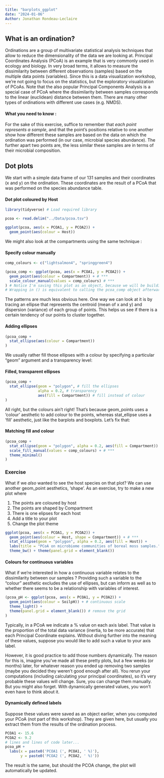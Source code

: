 ```yaml
---
title: "barplots_ggplot"
date: "2024-01-06"
Author: Jonathan Rondeau-Leclaire
---
```


## What is an ordination? 

Ordinations are a group of multivariate statistical analysis techniques that allow to reduce the dimensionality of the data we are looking at. Principal Coordinates Analysis (PCoA) is an example that is very commonly used in ecology and biology. In very broad terms, it allows to measure the dissimilarity between different observations (samples) based on the multiple data points (variables). Since this is a data visualization workshop, we're not going to focus on the statistics, but the exploratory visualization of PCoAs. Note that the also popular Principal Components Analysis is a special case of PCoA where the dissimilarity between samples corresponds to the linear (euclidean) distance between them. There are many other types of ordinations with different use cases (e.g. NMDS).

#### What you need to know :
For the sake of this exercise, suffice to remember that _each point represents a sample_, and that the point's positions relative to one another show how different these samples are based on the data on which the ordination was performed (in our case, microbial species abundance). The further apart two points are, the less similar these samples are in terms of their microbial composition.

## Dot plots

We start with a simple data frame of our 131 samples and their coordinates (x and y) on the ordination. These coordinates are the result of a PCoA that was performed on the species abundance table.

#### Dot plot coloured by Host

```r
library(tidyverse) # Load required library

pcoa <- read.delim("../Data/pcoa.tsv")

ggplot(pcoa, aes(x = PCOA1, y = PCOA2)) +
  geom_point(aes(colour = Host)) 
```

We might also look at the compartments using the same technique :

#### Specify colour manually

```r
comp_colours <- c("lightsalmon4", "springgreen4")

(pcoa_comp <- ggplot(pcoa, aes(x = PCOA1, y = PCOA2)) +
  geom_point(aes(colour = Compartment)) + # ***
  scale_colour_manual(values = comp_colours) # ***
) # Notice I'm saving this plot as an object, because we will be building on it.
# Wrapping in () is equivalent to calling the pcoa_comp object afterwards.
```

The patterns are much less obvious here. One way we can look at it is by tracing an ellipse that represents the centroid (mean of x and y) and dispersion (variance) of each group of points. This helps us see if there is a certain tendency of our points to cluster together.

#### Adding ellipses

```r
(pcoa_comp +
  stat_ellipse(aes(colour = Compartment))
)
```

We usually rather fill those ellipses with a colour by specifying a particular "geom" argument and a transparency level: 

#### Filled, transparent ellipses

```r
(pcoa_comp +
  stat_ellipse(geom = "polygon", # fill the ellipses
               alpha = 0.2, # transparency 
               aes(fill = Compartment)) # fill instead of colour
)
```

All right, but the colours ain't right! That's because geom_points uses a 'colour' aesthetic to add colour to the points, whereas stat_ellipse uses a 'fill' aesthetic, just like the barplots and boxplots. Let's fix that: 

#### Matching fill and colour

```r
(pcoa_comp +
  stat_ellipse(geom = "polygon", alpha = 0.2, aes(fill = Compartment)) +
  scale_fill_manual(values = comp_colours) + # ***
  theme_minimal()
)
```

### Exercise
What if we _also_ wanted to see the host species on that plot? We can use another geom_point aesthetics, 'shape'. As an exercise, try to make a new plot where 

1. The points are coloured by host 
2. The points are shaped by Compartment
3. There is one elipses for each host
4. Add a title to your plot
5. Change the plot theme

```r
ggplot(pcoa, aes(x = PCOA1, y = PCOA2)) +
  geom_point(aes(colour = Host, shape = Compartment)) + # ***
  stat_ellipse(geom = "polygon", alpha = 0.2, aes(fill = Host)) +
  labs(title = "PCoA on microbiome communities of boreal moss samples.") + 
  theme_bw() + theme(panel.grid = element_blank())
```

#### Colours for continuous variables

What if we're interested in how a continuous variable relates to the dissimilarity between our samples ? Providing such a variable to the "colour" aesthetic excludes the use of ellipses, but can inform as well as to whether there seems to be a relationship with variables of interest.

```r
(pcoa_pH <- ggplot(pcoa, aes(x = PCOA1, y = PCOA2)) +
  geom_point(aes(colour = SoilpH)) + # continuous scale
  theme_light() +
  theme(panel.grid = element_blank()) # remove the grid
)
```

Typically, in a PCoA we indicate a % value on each axis label. That value is the proportion of the total data variance (inertia, to be more accurate) that each Principal Coordinate explains. Without diving further into the meaning of these values, suppose you would like to add such a value to your axis label. 

However, it is good practice to add those numbers dynamically. The reason for this is, imagine you've made all these pretty plots, but a few weeks (or months) later, for whatever reason you ended up removing two samples (maybe you decided they weren't good enough after all). You rerun your computations (including calculating your principal coordinates), so it's very probable these values will change. Sure, you can change them manually. But you might also forget. With dynamically generated values, you won't even have to think about it.

#### Dynamically defined labels

Suppose these values were saved as an object earlier, when you computed your PCoA (not part of this workshop). They are given here, but usually you extract them from the results of the ordination process.

```r
PCOA1 <- 15.6 
PCOA2 <- 9.2
# lines and lines of code later...
pcoa_pH + 
  labs(x = paste0('PCOA1 (', PCOA1, ' %)'),
       y = paste0('PCOA2 (', PCOA2, ' %)'))
```
The result is the same, but should the PCOA change, the plot will automatically be updated.



